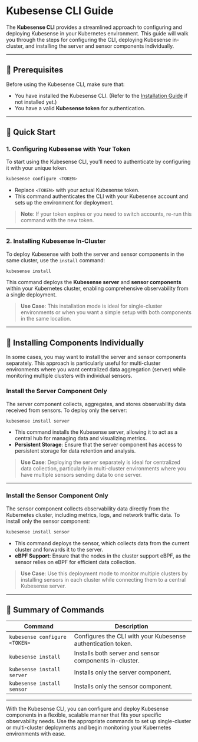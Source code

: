 # Kubesense CLI Guide

The **Kubesense CLI** provides a streamlined approach to configuring and deploying Kubesense in your Kubernetes environment. This guide will walk you through the steps for configuring the CLI, deploying Kubesense in-cluster, and installing the server and sensor components individually.

---

## 🔧 Prerequisites

Before using the Kubesense CLI, make sure that:

- You have installed the Kubesense CLI. (Refer to the [Installation Guide](./01-install.mdx) if not installed yet.)
- You have a valid **Kubesense token** for authentication.

---

## 🚀 Quick Start

### 1. Configuring Kubesense with Your Token

To start using the Kubesense CLI, you’ll need to authenticate by configuring it with your unique token.

```bash
kubesense configure <TOKEN>
```

- Replace `<TOKEN>` with your actual Kubesense token.
- This command authenticates the CLI with your Kubesense account and sets up the environment for deployment.
  
> **Note**: If your token expires or you need to switch accounts, re-run this command with the new token.

---

### 2. Installing Kubesense In-Cluster

To deploy Kubesense with both the server and sensor components in the same cluster, use the `install` command:

```bash
kubesense install
```

This command deploys the **Kubesense server** and **sensor components** within your Kubernetes cluster, enabling comprehensive observability from a single deployment.

> **Use Case**: This installation mode is ideal for single-cluster environments or when you want a simple setup with both components in the same location.

---

## 📂 Installing Components Individually

In some cases, you may want to install the server and sensor components separately. This approach is particularly useful for multi-cluster environments where you want centralized data aggregation (server) while monitoring multiple clusters with individual sensors.

### Install the Server Component Only

The server component collects, aggregates, and stores observability data received from sensors. To deploy only the server:

```bash
kubesense install server
```

- This command installs the Kubesense server, allowing it to act as a central hub for managing data and visualizing metrics.
- **Persistent Storage**: Ensure that the server component has access to persistent storage for data retention and analysis.

> **Use Case**: Deploying the server separately is ideal for centralized data collection, particularly in multi-cluster environments where you have multiple sensors sending data to one server.

---

### Install the Sensor Component Only

The sensor component collects observability data directly from the Kubernetes cluster, including metrics, logs, and network traffic data. To install only the sensor component:

```bash
kubesense install sensor
```

- This command deploys the sensor, which collects data from the current cluster and forwards it to the server.
- **eBPF Support**: Ensure that the nodes in the cluster support eBPF, as the sensor relies on eBPF for efficient data collection.

> **Use Case**: Use this deployment mode to monitor multiple clusters by installing sensors in each cluster while connecting them to a central Kubesense server.

---

## 📝 Summary of Commands

| Command                       | Description                                                   |
|-------------------------------|---------------------------------------------------------------|
| `kubesense configure <TOKEN>` | Configures the CLI with your Kubesense authentication token.  |
| `kubesense install`           | Installs both server and sensor components in-cluster.       |
| `kubesense install server`    | Installs only the server component.                           |
| `kubesense install sensor`    | Installs only the sensor component.                           |

---

With the Kubesense CLI, you can configure and deploy Kubesense components in a flexible, scalable manner that fits your specific observability needs. Use the appropriate commands to set up single-cluster or multi-cluster deployments and begin monitoring your Kubernetes environments with ease.
